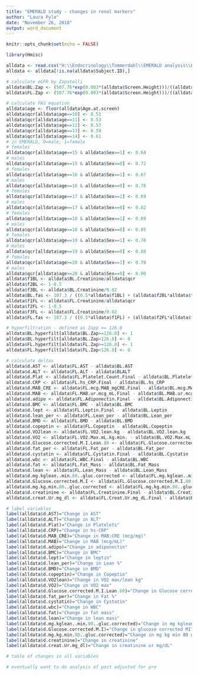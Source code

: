 ```yaml
---
title: "EMERALD study - changes in renal markers"
author: "Laura Pyle"
date: "November 26, 2018"
output: word_document
---
```


```r
knitr::opts_chunk$set(echo = FALSE)

library(Hmisc)

alldata <- read.csv("H:\\Endocrinology\\Tommerdahl\\EMERALD analysis\\EMERALD updated renal effects spreadsheet.csv",na.strings=c(" ","","."))
alldata <- alldata[!is.na(alldata$Subject.ID),]

# calculate eGFR by Zapatelli
alldata$BL.Zap <- (507.76*exp(0.003*(alldata$Screen.Height)))/((alldata$BL.Cystatin^0.635)*((alldata$BL.Creatinine*88.4)^0.547))
alldata$FL.Zap <- (507.76*exp(0.003*(alldata$Screen.Height)))/((alldata$FL.Cystatin^0.635)*((alldata$FL.Creatinine*88.4)^0.547))

# calculate FAS equation
alldata$age <- floor(alldata$Age.at.screen)
alldata$qcr[alldata$age==10] <- 0.51 
alldata$qcr[alldata$age==11] <- 0.53 
alldata$qcr[alldata$age==12] <- 0.57
alldata$qcr[alldata$age==13] <- 0.59
alldata$qcr[alldata$age==14] <- 0.61
# in EMERALD, 0=male, 1=female
# females
alldata$qcr[alldata$age==15 & alldata$Sex==1] <- 0.64
# males
alldata$qcr[alldata$age==15 & alldata$Sex==0] <- 0.72
# females
alldata$qcr[alldata$age==16 & alldata$Sex==1] <- 0.67
# males
alldata$qcr[alldata$age==16 & alldata$Sex==0] <- 0.78
# females
alldata$qcr[alldata$age==17 & alldata$Sex==1] <- 0.69
# males
alldata$qcr[alldata$age==17 & alldata$Sex==0] <- 0.82
# females
alldata$qcr[alldata$age==18 & alldata$Sex==1] <- 0.69
# males
alldata$qcr[alldata$age==18 & alldata$Sex==0] <- 0.85
# females
alldata$qcr[alldata$age==19 & alldata$Sex==1] <- 0.70
# males
alldata$qcr[alldata$age==19 & alldata$Sex==0] <- 0.88
# females
alldata$qcr[alldata$age>=20 & alldata$Sex==1] <- 0.70
# males
alldata$qcr[alldata$age>=20 & alldata$Sex==0] <- 0.90
alldata$f1BL <- alldata$BL.Creatinine/alldata$qcr
alldata$f2BL <- 1-0.5
alldata$f3BL <- alldata$BL.Creatinine/0.82
alldata$BL.fas <- 107.3 / ((0.5*alldata$f1BL) + (alldata$f2BL*alldata$f3BL))
alldata$f1FL <- alldata$FL.Creatinine/alldata$qcr
alldata$f2FL <- 1-0.5
alldata$f3FL <- alldata$FL.Creatinine/0.82
alldata$FL.fas <- 107.3 / ((0.5*alldata$f1FL) + (alldata$f2FL*alldata$f3FL))

# hyperfiltration - defined as Zapp >= 126.8
alldata$BL.hyperfilt[alldata$BL.Zap>=126.8] <- 1
alldata$BL.hyperfilt[alldata$BL.Zap<126.8] <- 0
alldata$FL.hyperfilt[alldata$FL.Zap>=126.8] <- 1
alldata$FL.hyperfilt[alldata$FL.Zap<126.8] <- 0

# calculate deltas
alldata$d.AST <- alldata$FL.AST - alldata$BL.AST
alldata$d.ALT <- alldata$FL.ALT - alldata$BLALT
alldata$d.Plat <- alldata$FL.Platelet.Count.Final - alldata$BL.Platelet.Count
alldata$d.CRP <- alldata$FL.hs_CRP.Final - alldata$BL.hs_CRP
alldata$d.MAB_CRE <- alldata$FL.mcg.MAB_mgCRE.Final - alldata$BL.mcg.MAB_mgCRE
alldata$d.MAB <- alldata$FL.MAB.ur.mcg_mL.Final - alldata$BL.MAB.ur.mcg_mL
alldata$d.adipo <- alldata$FL.Adiponectin.Final - alldata$BL.Adiponectin.baseline
alldata$d.BMC <- alldata$FL.BMC - alldata$BL.BMC
alldata$d.lept <- alldata$FL.Leptin.Final - alldata$BL.Leptin
alldata$d.lean_per <- alldata$FL.Lean_per - alldata$BL.Lean_per
alldata$d.BMD <- alldata$FL.BMD - alldata$BL.BMD
alldata$d.copeptin <- alldata$FL.Copeptin - alldata$BL.Copeptin
alldata$d.VO2lean <- alldata$FL.VO2.lean.kg - alldata$BL.VO2.lean.kg
alldata$d.VO2 <- alldata$FL.VO2.Max.mL.kg.min. - alldata$BL.VO2.Max.mL.kg.min.
alldata$d.Glucose.corrected.M.I.Lean.80 <- alldata$FL.Glucose.corrected.M.I.Lean.80.Final - alldata$BL.Glucose.corrected.M.I.Lean.80
alldata$d.fat_per <- alldata$FL.Fat_per - alldata$BL.Fat_per
alldata$d.cystatin <- alldata$FL.Cystatin.Final - alldata$BL.Cystatin
alldata$d.wbc <- alldata$FL.WBC.Final - alldata$BL.WBC
alldata$d.fat <- alldata$FL.Fat_Mass - alldata$BL.Fat_Mass
alldata$d.lean <- alldata$FL.Lean_Mass - alldata$BL.Lean_Mass
alldata$d.mg.kglean..min.80..gluc.corrected <- alldata$FL.mg.kglean..min.80..gluc.corrected.final - alldata$BL.mg.kglean..min.80..gluc.corrected
alldata$d.Glucose.corrected.M.I <- alldata$FL.Glucose.corrected.M.I.80.Final - alldata$BL.Glucose.corrected.M.I.80
alldata$d.mg.kg.min.80..gluc.corrected <- alldata$FL.mg.kg.min.80..gluc.corrected.final.. - alldata$BL.mg.kg.min.80..gluc.corrected
alldata$d.creatinine <- alldata$FL.Creatinine.Final - alldata$BL.Creatinine
alldata$d.creat.Ur.mg_dl <- alldata$FL.Creat.Ur.mg_dL.Final - alldata$BL.Creat.Ur.mg_dL

# label variables
label(alldata$d.AST)="Change in AST"
label(alldata$d.ALT)="Change in ALT"
label(alldata$d.Plat)="Change in Platelets"
label(alldata$d.CRP)="Change in hs-CRP"
label(alldata$d.MAB_CRE)="Change in MAB:CRE (mcg/mg)"
label(alldata$d.MAB)="Change in MAB (mcg/mL)"
label(alldata$d.adipo)="Change in adiponectin"
label(alldata$d.BMC)="Change in BMC"
label(alldata$d.lept)="Change in leptin"
label(alldata$d.lean_per)="Change in Lean %"
label(alldata$d.BMD)="Change in BMD"
label(alldata$d.copeptin)="Change in Copeptin"
label(alldata$d.VO2lean)="Change in VO2 max/lean kg"
label(alldata$d.VO2)="Change in VO2 max"
label(alldata$d.Glucose.corrected.M.I.Lean.80)="Change in Glucose corrected MI Lean 80"
label(alldata$d.fat_per)="Change in Fat %"
label(alldata$d.cystatin)="Change in Cystatin"
label(alldata$d.wbc)="Change in WBC"
label(alldata$d.fat)="Change in fat mass"
label(alldata$d.lean)="Change in lean mass"
label(alldata$d.mg.kglean..min.80..gluc.corrected)="Change in mg kglean min 80 gluc corrected"
label(alldata$d.Glucose.corrected.M.I)="Change in glucose corrected MI"
label(alldata$d.mg.kg.min.80..gluc.corrected)="Change in mg kg min 80 gluc corrected"
label(alldata$d.creatinine)="Change in creatinine"
label(alldata$d.creat.Ur.mg_dl)="Change in creatinine ur mg/dL"

# table of changes in all variables

# eventually want to do analysis of post adjusted for pre

```


